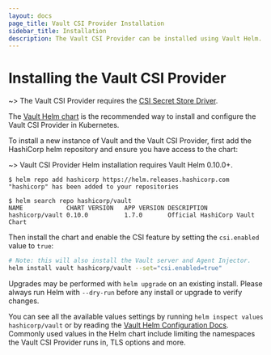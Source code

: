 ```yaml
---
layout: docs
page_title: Vault CSI Provider Installation
sidebar_title: Installation
description: The Vault CSI Provider can be installed using Vault Helm.
---
```


# Installing the Vault CSI Provider

~> The Vault CSI Provider requires the [CSI Secret Store Driver](https://github.com/kubernetes-sigs/secrets-store-csi-driver).

The [Vault Helm chart](/docs/platform/k8s/helm) is the recommended way to
install and configure the Vault CSI Provider in Kubernetes.

To install a new instance of Vault and the Vault CSI Provider, first add the
HashiCorp helm repository and ensure you have access to the chart:

~> Vault CSI Provider Helm installation requires Vault Helm 0.10.0+.

```shell-session
$ helm repo add hashicorp https://helm.releases.hashicorp.com
"hashicorp" has been added to your repositories

$ helm search repo hashicorp/vault
NAME           	CHART VERSION	APP VERSION	DESCRIPTION
hashicorp/vault	0.10.0       	1.7.0      	Official HashiCorp Vault Chart
```

Then install the chart and enable the CSI feature by setting the
`csi.enabled` value to `true`:

```bash
# Note: this will also install the Vault server and Agent Injector.
helm install vault hashicorp/vault --set="csi.enabled=true"
```

Upgrades may be performed with `helm upgrade` on an existing install. Please
always run Helm with `--dry-run` before any install or upgrade to verify
changes.

You can see all the available values settings by running `helm inspect values hashicorp/vault` or by reading the [Vault Helm Configuration
Docs](/docs/platform/k8s/helm/configuration). Commonly used values in the Helm
chart include limiting the namespaces the Vault CSI Provider runs in, TLS options and
more.
